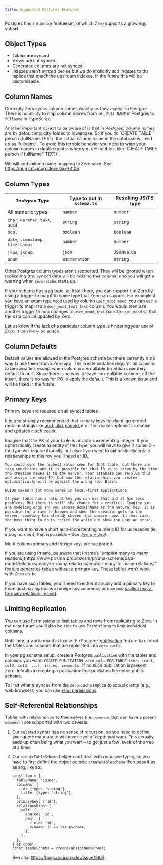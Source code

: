 ```yaml
---
title: Supported Postgres Features
---
```


Postgres has a massive featureset, of which Zero supports a growings subset.

## Object Types

- Tables are synced
- Views are not synced
- Generated columns are not synced
- Indexes aren’t _synced_ per-se but we do implicitly add indexes to the replica that match the upstream indexes. In the future this will be customizable.

## Column Names

Currently Zero syncs column names exactly as they appear in Postgres. There is no ability to map column names from i.e., `FULL_NAME` in Postgres to `fullName` in TypeScript.

<Note type="warning">
  Another important caveat to be aware of is that in Postgres, column names are
  by default implicitly folded to lowercase. So if you do `CREATE TABLE person
  (fullName TEXT)` the actual column name in the database will end up as
  `fullname`. To avoid this terrible behavior you need to wrap your column names
  in double quotes when you define them, like `CREATE TABLE person ("fullName"
  TEXT)`.
</Note>

We will add column name mapping to Zero soon. See https://bugs.rocicorp.dev/issue/3106.

## Column Types

| Postgres Type                     | Type to put in `schema.ts` | Resulting JS/TS Type |
| --------------------------------- | -------------------------- | -------------------- |
| All numeric types                 | `number`                   | `number`             |
| `char`, `varchar`, `text`, `uuid` | `string`                   | `string`             |
| `bool`                            | `boolean`                  | `boolean`            |
| `date`, `timestamp`, `timestampz` | `number`                   | `number`             |
| `json`, `jsonb`                   | `json`                     | `JSONValue`          |
| `enum`                            | `enumeration`              | `string`             |

Other Postgres column types aren’t supported. They will be ignored when replicating (the synced data will be missing that column) and you will get a warning when `zero-cache` starts up.

If your schema has a pg type not listed here, you can support it in Zero by using a trigger to map it to some type that Zero can support. For example if you have an [enum type](https://www.postgresql.org/docs/current/datatype-enum.html#DATATYPE-ENUM) `Mood` used by column `user_mood mood`, you can use a trigger to map it to a `user_mood_text text` column. You would then use another trigger to map changes to `user_mood_text` back to `user_mood` so that the data can be updated by Zero.

Let us know if the lack of a particular column type is hindering your use of Zero. It can likely be added.

## Column Defaults

Default values are allowed in the Postgres schema but there currently is no way to use them from a Zero app. The create mutation requires all columns to be specified, except when columns are nullable (in which case,they default to null). Since there is no way to leave non-nullable columns off the insert, there is no way for PG to apply the default. This is a known issue and will be fixed in the future.

## Primary Keys

Primary keys are required on all synced tables.

It is also strongly recommended that primary keys be client-generated random strings like [uuid](https://www.npmjs.com/package/uuid), [ulid](https://www.npmjs.com/package/ulid), [nanoid](https://www.npmjs.com/package/nanoid), etc. This makes optimistic creation and updates much easier.

<Note type="note" heading="Why are client-generated IDs better?">
    Imagine that the PK of your table is an auto-incrementing integer. If you optimistically create an entity of this type, you will have to give it some ID – the type will require it locally, but also if you want to optimistically create relationships to this row you’ll need an ID.

    You could sync the highest value seen for that table, but there are race conditions and it is possible for that ID to be taken by the time the creation makes it to the server. Your database can resolve this and assign the next ID, but now the relationships you created optimistically will be against the wrong row. Blech.

    GUIDs makes a lot more sense in local-first applications.

    If your table has a natural key you can use that and it has less problems. But there is still the chance for a conflict. Imagine you are modeling orgs and you choose domainName as the natural key. It is possible for a race to happen and when the creation gets to the server, somebody has already chosen that domain name. In that case, the best thing to do is reject the write and show the user an error.

</Note>

If you want to have a short auto-incrementing numeric ID for ux reasons (ie, a bug number), that is possible – See [Demo Video](https://discord.com/channels/830183651022471199/1288232858795769917/1298114323272568852)!

Multi-column primary and foreign keys are supported.

<Note type="warning" heading='Prisma "implicit relations" lack primary keys'>
  If you are using Prisma, be aware that Prisma’s "[implicit many-to-many relations](https://www.prisma.io/docs/orm/prisma-schema/data-model/relations/many-to-many-relations#implicit-many-to-many-relations)" feature generates tables without a primary key. These tables won't work with Zero as-is.
  
  If you have such tables, you'll need to either manually add a primary key to them (just having the two foreign key columns), or else use [explicit many-to-many relations instead](https://www.prisma.io/docs/orm/prisma-schema/data-model/relations/many-to-many-relations#implicit-many-to-many-relations).
</Note>

## Limiting Replication

You can use [Permissions](permissions) to limit tables and rows from replicating to Zero. In the near future you’ll also be able to use Permissions to limit individual columns.

Until then, a workaround is to use the Postgres [_publication_](https://www.postgresql.org/docs/current/sql-createpublication.html) feature to control the tables and columns that are replicated into `zero-cache`.

In your pg schema setup, create a Postgres `publication` with the tables and columns you want: `CREATE PUBLICATION zero_data FOR TABLE users (col1, col2, col3, ...), issues, comments` . If no such publication is present, Zero defaults to creating a publication that publishes the entire public schema.

To limit what is synced from the `zero-cache` replica to actual clients (e.g., web browsers) you can use [read permissions](/docs/reference/authentication-and-permissions#permissions).

## Self-Referential Relationships

Tables with relationships to themselves (i.e., `comment` that can have a parent `comment` ) are supported with two caveats:

1. Our `related` syntax has no sense of recursion, so you need to define your query manually to whatever level of depth you want. This actually ends up often being what you want – to get just a few levels of the tree at a time.
2. Our `createTableSchema` helper can’t deal with recursive types, so you have to first define the object outside `createTableSchema` then pass it as an arg, like so:

   ```tsx
   const foo = {
     tableName: 'issue',
     columns: {
       id: {type: 'string'},
       title: {type: 'string'},
     },
     primaryKey: ['id'],
     relationships: {
       self: {
         source: 'id',
         dest: {
           field: 'id',
           schema: () => issueSchema,
         },
       },
     },
   } as const;
   const issueSchema = createTableSchema(foo);
   ```

   See also https://bugs.rocicorp.dev/issue/3103.
